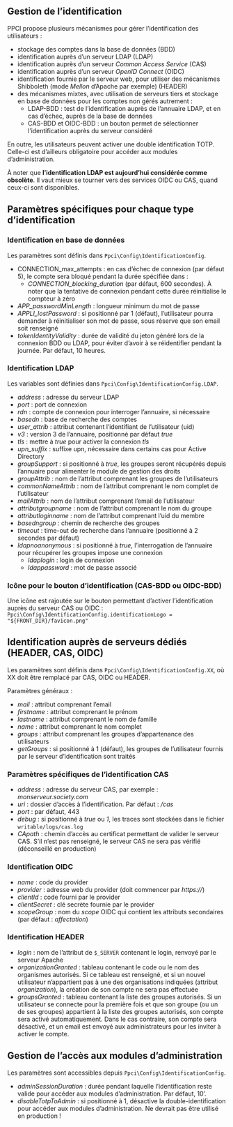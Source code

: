 ::: {.content-visible when-profile="french"}

# Gestion de l'identification

PPCI propose plusieurs mécanismes pour gérer l'identification des utilisateurs :

- stockage des comptes dans la base de données (BDD)
- identification auprès d'un serveur LDAP (LDAP)
- identification auprès d'un serveur *Common Access Service* (CAS)
- identification auprès d'un serveur *OpenID Connect* (OIDC)
- identification fournie par le serveur web, pour utiliser des mécanismes Shibboleth (mode *Mellon* d'Apache par exemple) (HEADER)
- des mécanismes mixtes, avec utilisation de serveurs tiers et stockage en base de données pour les comptes non gérés autrement :
  - LDAP-BDD : test de l'identification auprès de l'annuaire LDAP, et en cas d'échec, auprès de la base de données
  - CAS-BDD et OIDC-BDD : un bouton permet de sélectionner l'identification auprès du serveur considéré

En outre, les utilisateurs peuvent activer une double identification TOTP. Celle-ci est d'ailleurs obligatoire pour accéder aux modules d'administration.

À noter que **l'identification LDAP est aujourd'hui considérée comme obsolète**. Il vaut mieux se tourner vers des services OIDC ou CAS, quand ceux-ci sont disponibles.

## Paramètres spécifiques pour chaque type d'identification

### Identification en base de données

Les paramètres sont définis dans `Ppci\Config\IdentificationConfig`.

- CONNECTION_max_attempts : en cas d'échec de connexion (par défaut 5), le compte sera bloqué pendant la durée spécifiée dans :
  - *CONNECTION_blocking_duration* (par défaut, 600 secondes). À noter que la tentative de connexion pendant cette durée réinitialise le compteur à zéro
- *APP_passwordMinLength* : longueur minimum du mot de passe
- *APPLI_lostPassword* : si positionné par 1 (défaut), l'utilisateur pourra demander à réinitialiser son mot de passe, sous réserve que son email soit renseigné
- *tokenIdentityValidity* : durée de validité du jeton généré lors de la connexion BDD ou LDAP, pour éviter d'avoir à se réidentifier pendant la journée. Par défaut, 10 heures.

### Identification LDAP

Les variables sont définies dans `Ppci\Config\IdentificationConfig.LDAP`.

- *address* : adresse du serveur LDAP
- *port* : port de connexion
- *rdn* : compte de connexion pour interroger l'annuaire, si nécessaire
- *basedn* : base de recherche des comptes
- *user_attrib* : attribut contenant l'identifiant de l'utilisateur (uid)
- *v3* : version 3 de l'annuaire, positionné par défaut *true*
- *tls* : mettre à *true* pour activer la connexion *tls*
- *upn_suffix* : suffixe upn, nécessaire dans certains cas pour Active Directory
- *groupSupport* : si positionné à *true*, les groupes seront récupérés depuis l'annuaire pour alimenter le module de gestion des droits
- *groupAttrib* : nom de l'attribut comprenant les groupes de l'utilisateurs
- *commonNameAttrib* : nom de l'attribut comprenant le nom complet de l'utilisateur
- *mailAttrib* : nom de l'attribut comprenant l'email de l'utilisateur
- *attributgroupname* : nom de l'attribut comprenant le nom du groupe
- *attributloginname* : nom de l'attribut comprenant l'uid du membre
- *basedngroup* : chemin de recherche des groupes
- *timeout* : time-out de recherche dans l'annuaire (positionné à 2 secondes par défaut)
- *ldapnoanonymous* : si positionné à *true*, l'interrogation de l'annuaire pour récupérer les groupes impose une connexion
  - *ldaplogin* : login de connexion
  - *ldappassword* : mot de passe associé

### Icône pour le bouton d'identification (CAS-BDD ou OIDC-BDD)

Une icône est rajoutée sur le bouton permettant d'activer l'identification auprès du serveur CAS ou OIDC : `Ppci\Config\IdentificationConfig.identificationLogo = "${FRONT_DIR}/favicon.png"`

## Identification auprès de serveurs dédiés (HEADER, CAS, OIDC)

Les paramètres sont définis dans `Ppci\Config\IdentificationConfig.XX`, où XX doit être remplacé par CAS, OIDC ou HEADER.

Paramètres généraux :

- *mail* : attribut comprenant l'email
- *firstname* : attribut comprenant le prénom
- *lastname* : attribut comprenant le nom de famille
- *name* : attribut comprenant le nom complet
- *groups* : attribut comprenant les groupes d'appartenance des utilisateurs
- *getGroups* : si positionné à 1 (défaut), les groupes de l'utilisateur fournis par le serveur d'identification sont traités

### Paramètres spécifiques de l'identification CAS

- *address* : adresse du serveur CAS, par exemple : *monserveur.society.com*
- *uri* : dossier d'accès à l'identification. Par défaut : */cas*
- *port* : par défaut, 443
- *debug* : si positionné à *true* ou *1*, les traces sont stockées dans le fichier `writable/logs/cas.log`
- *CApath* : chemin d'accès au certificat permettant de valider le serveur CAS. S'il n'est pas renseigné, le serveur CAS ne sera pas vérifié (déconseillé en production)

### Identification OIDC

- *name* : code du provider
- *provider* : adresse web du provider (doit commencer par *https://*)
- *clientId* : code fourni par le provider
- *clientSecret* : clé secrète fournie par le provider
- *scopeGroup* : nom du *scope* OIDC qui contient les attributs secondaires (par défaut : *affectation*)

### Identification HEADER

- *login* : nom de l'attribut de `$_SERVER` contenant le login, renvoyé par le serveur Apache
- *organizationGranted* : tableau contenant le code ou le nom des organismes autorisés. Si ce tableau est renseigné, et si un nouvel utilisateur n'appartient pas à une des organisations indiquées (attribut *organization*), la création de son compte ne sera pas effectuée
- *groupsGranted* : tableau contenant la liste des groupes autorisés. Si un utilisateur se connecte pour la première fois et que son groupe (ou un de ses groupes) appartient à la liste des groupes autorisés, son compte sera activé automatiquement. Dans le cas contraire, son compte sera désactivé, et un email est envoyé aux administrateurs pour les inviter à activer le compte.

## Gestion de l'accès aux modules d'administration

Les paramètres sont accessibles depuis `Ppci\Config\IdentificationConfig`.

- *adminSessionDuration* : durée pendant laquelle l'identification reste valide pour accéder aux modules d'administration. Par défaut, 10'.
- *disableTotpToAdmin* : si positionné à 1, désactive la double-identification pour accéder aux modules d'administration. Ne devrait pas être utilisé en production !

:::
